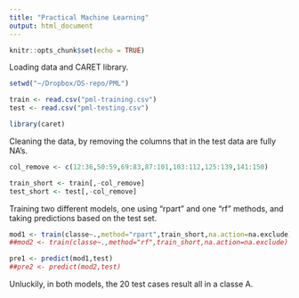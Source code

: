 ```yaml
---
title: "Practical Machine Learning"
output: html_document
---
```


```r
knitr::opts_chunk$set(echo = TRUE)
```

Loading data and CARET library.

```r
setwd("~/Dropbox/DS-repo/PML")

train <- read.csv("pml-training.csv")
test <- read.csv("pml-testing.csv")

library(caret)
```

Cleaning the data, by removing the columns that in the test data are fully NA's.

```r
col_remove <- c(12:36,50:59,69:83,87:101,103:112,125:139,141:150)

train_short <- train[,-col_remove]
test_short <- test[,-col_remove]
```

Training two different models, one using "rpart" and one "rf" methods, and taking predictions based on the test set.

```r
mod1 <- train(classe~.,method="rpart",train_short,na.action=na.exclude)
##mod2 <- train(classe~.,method="rf",train_short,na.action=na.exclude)

pre1 <- predict(mod1,test)
##pre2 <- predict(mod2,test)
```

Unluckily, in both models, the 20 test cases result all in a classe A.